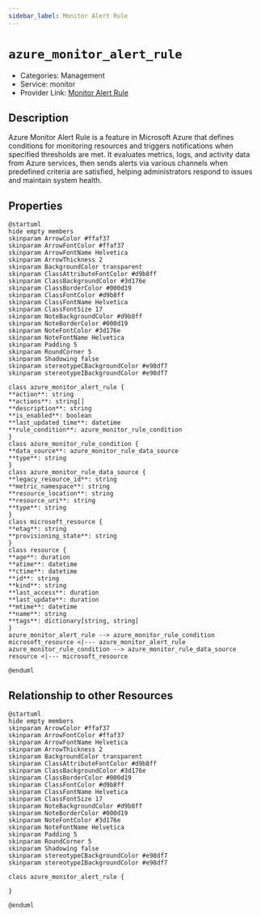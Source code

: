 ```yaml
---
sidebar_label: Monitor Alert Rule
---
```


# `azure_monitor_alert_rule`

- Categories: Management
- Service: monitor
- Provider Link: [Monitor Alert Rule](https://learn.microsoft.com/en-us/azure/azure-monitor/alerts/alerts-overview)

## Description
Azure Monitor Alert Rule is a feature in Microsoft Azure that defines conditions for monitoring resources and triggers notifications when specified thresholds are met. It evaluates metrics, logs, and activity data from Azure services, then sends alerts via various channels when predefined criteria are satisfied, helping administrators respond to issues and maintain system health.

## Properties
<ZoomPanPinch>

```kroki imgType="plantuml" imgAlt="Diagram of Monitor Alert Rule data model"
@startuml
hide empty members
skinparam ArrowColor #ffaf37
skinparam ArrowFontColor #ffaf37
skinparam ArrowFontName Helvetica
skinparam ArrowThickness 2
skinparam BackgroundColor transparent
skinparam ClassAttributeFontColor #d9b8ff
skinparam ClassBackgroundColor #3d176e
skinparam ClassBorderColor #000d19
skinparam ClassFontColor #d9b8ff
skinparam ClassFontName Helvetica
skinparam ClassFontSize 17
skinparam NoteBackgroundColor #d9b8ff
skinparam NoteBorderColor #000d19
skinparam NoteFontColor #3d176e
skinparam NoteFontName Helvetica
skinparam Padding 5
skinparam RoundCorner 5
skinparam Shadowing false
skinparam stereotypeCBackgroundColor #e98df7
skinparam stereotypeIBackgroundColor #e98df7

class azure_monitor_alert_rule {
**action**: string
**actions**: string[]
**description**: string
**is_enabled**: boolean
**last_updated_time**: datetime
**rule_condition**: azure_monitor_rule_condition
}
class azure_monitor_rule_condition {
**data_source**: azure_monitor_rule_data_source
**type**: string
}
class azure_monitor_rule_data_source {
**legacy_resource_id**: string
**metric_namespace**: string
**resource_location**: string
**resource_uri**: string
**type**: string
}
class microsoft_resource {
**etag**: string
**provisioning_state**: string
}
class resource {
**age**: duration
**atime**: datetime
**ctime**: datetime
**id**: string
**kind**: string
**last_access**: duration
**last_update**: duration
**mtime**: datetime
**name**: string
**tags**: dictionary[string, string]
}
azure_monitor_alert_rule --> azure_monitor_rule_condition
microsoft_resource <|--- azure_monitor_alert_rule
azure_monitor_rule_condition --> azure_monitor_rule_data_source
resource <|--- microsoft_resource

@enduml
```

</ZoomPanPinch>


## Relationship to other Resources
<ZoomPanPinch>

```kroki imgType="plantuml" imgAlt="Diagram of Monitor Alert Rule resource relationships"
@startuml
hide empty members
skinparam ArrowColor #ffaf37
skinparam ArrowFontColor #ffaf37
skinparam ArrowFontName Helvetica
skinparam ArrowThickness 2
skinparam BackgroundColor transparent
skinparam ClassAttributeFontColor #d9b8ff
skinparam ClassBackgroundColor #3d176e
skinparam ClassBorderColor #000d19
skinparam ClassFontColor #d9b8ff
skinparam ClassFontName Helvetica
skinparam ClassFontSize 17
skinparam NoteBackgroundColor #d9b8ff
skinparam NoteBorderColor #000d19
skinparam NoteFontColor #3d176e
skinparam NoteFontName Helvetica
skinparam Padding 5
skinparam RoundCorner 5
skinparam Shadowing false
skinparam stereotypeCBackgroundColor #e98df7
skinparam stereotypeIBackgroundColor #e98df7

class azure_monitor_alert_rule {

}

@enduml
```

</ZoomPanPinch>




